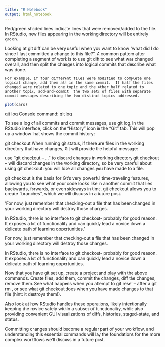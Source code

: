```yaml
---
title: "R Notebook"
output: html_notebook
---
```


Red/green shaded lines indicate lines that were removed/added to the file. In RStudio, new files appearing in the working directory will be entirely green.

Looking at git diff can be very useful when you want to know “what did I do since I last committed a change to this file?”. A common pattern after completing a segment of work is to use git diff to see what was changed overall, and then split the changes into logical commits that describe what was done.

`For example, if four different files were modified to complete one logical change, add them all in the same commit. 
If half the files changed were related to one topic and the other half related to another topic, add-and-commit 
the two sets of files with separate commit messages describing the two distinct topics addressed.`

```r
plot(cars)
```

git log
Console command: git log

To see a log of all commits and commit messages, use git log. In the RStudio interface, click on the “History” icon in the “Git” tab. This will pop up a window that shows the commit history:


git checkout
When running git status, if there are files in the working directory that have changes, Git will provide the helpful message:

use “git checkout – …” to discard changes in working directory git checkout -- <FILENAME> will discard changes in the working directory, so be very careful about using git checkout: you will lose all changes you have made to a file.

git checkout is the basis for Git’s very powerful time-traveling features, allowing you to see what your code looks like in another commit that lies backwards, forwards, or even sideways in time. git checkout allows you to create “branches”, which we will discuss in a future post.

'For now, just remember that checking-out a file that has been changed in your working directory will destroy those changes.

In RStudio, there is no interface to git checkout- probably for good reason. It exposes a lot of functionality and can quickly lead a novice down a delicate path of learning opportunities.'

For now, just remember that checking-out a file that has been changed in your working directory will destroy those changes.

In RStudio, there is no interface to git checkout- probably for good reason. It exposes a lot of functionality
and can quickly lead a novice down a delicate path of learning opportunities.

Now that you have git set up, create a project and play with the above commands. Create files, add them, commit the changes, diff the changes, remove them. See what happens when you attempt to git reset -- <FILENAME> after a git rm <FILENAME>, or see what git checkout <FILENAME> does when you have made changes to that file (hint: it destroys them!).

Also look at how RStudio handles these operations, likely intentionally keeping the novice safely within a subset of functionality, while also providing convenient GUI visualizations of diffs, histories, staged-state, and status.

Committing changes should become a regular part of your workflow, and understanding this essential commands will lay the foundations for the more complex workflows we’ll discuss in a future post.

